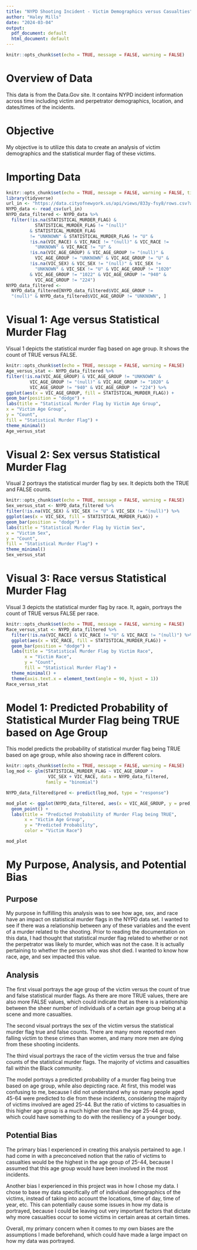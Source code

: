 ---
title: "NYPD Shooting Incident - Victim Demographics versus Casualties"
author: "Haley Mills"
date: "2024-03-04"
output:
  pdf_document: default
  html_document: default
---

```{r setup, include=FALSE}
knitr::opts_chunk$set(echo = TRUE, message = FALSE, warning = FALSE)
```

# Overview of Data
This data is from the Data.Gov site. It contains NYPD incident information across time including victim and perpetrator demographics, location, and dates/times of the incidents.

# Objective 
My objective is to utilize this data to create an analysis of victim demographics and the statistical murder flag of these victims.

# Importing Data

```{r NYPD_data, include=TRUE}
knitr::opts_chunk$set(echo = TRUE, message = FALSE, warning = FALSE, tidy=TRUE)
library(tidyverse)
url_in <- "https://data.cityofnewyork.us/api/views/833y-fsy8/rows.csv?accessType=DOWNLOAD"
NYPD_data <- read_csv(url_in)
NYPD_data_filtered <- NYPD_data %>%
  filter(!is.na(STATISTICAL_MURDER_FLAG) &
           STATISTICAL_MURDER_FLAG != "(null)" 
         & STATISTICAL_MURDER_FLAG
         != "UNKNOWN" & STATISTICAL_MURDER_FLAG != "U" &
         !is.na(VIC_RACE) & VIC_RACE != "(null)" & VIC_RACE !=
           "UNKNOWN" & VIC_RACE != "U" &
         !is.na(VIC_AGE_GROUP) & VIC_AGE_GROUP != "(null)" &
           VIC_AGE_GROUP != "UNKNOWN" & VIC_AGE_GROUP != "U" &
         !is.na(VIC_SEX) & VIC_SEX != "(null)" & VIC_SEX !=
           "UNKNOWN" & VIC_SEX != "U" & VIC_AGE_GROUP != "1020"
         & VIC_AGE_GROUP != "1022" & VIC_AGE_GROUP != "940" &
           VIC_AGE_GROUP != "224")
NYPD_data_filtered <-
  NYPD_data_filtered[NYPD_data_filtered$VIC_AGE_GROUP !=
  "(null)" & NYPD_data_filtered$VIC_AGE_GROUP != "UNKNOWN", ]
```


# Visual 1: Age versus Statistical Murder Flag
Visual 1 depicts the statistical murder flag based on age group. It shows the count of TRUE versus FALSE.

```{r Age_versus_stat, include=TRUE}
knitr::opts_chunk$set(echo = TRUE, message = FALSE, warning = FALSE)
Age_versus_stat <- NYPD_data_filtered %>%
filter(!is.na(VIC_AGE_GROUP) & VIC_AGE_GROUP != "UNKNOWN" &
         VIC_AGE_GROUP != "(null)" & VIC_AGE_GROUP != "1020" &
         VIC_AGE_GROUP != "940" & VIC_AGE_GROUP != "224") %>%
ggplot(aes(x = VIC_AGE_GROUP, fill = STATISTICAL_MURDER_FLAG)) +
geom_bar(position = "dodge") +
labs(title = "Statistical Murder Flag by Victim Age Group",
x = "Victim Age Group",
y = "Count",
fill = "Statistical Murder Flag") +
theme_minimal()
Age_versus_stat
```


# Visual 2: Sex versus Statistical Murder Flag
Visual 2 portrays the statistical murder flag by sex. It depicts both the TRUE and FALSE counts.

```{r Sex_versus_stat, include=TRUE}
knitr::opts_chunk$set(echo = TRUE, message = FALSE, warning = FALSE)
Sex_versus_stat <- NYPD_data_filtered %>%
filter(!is.na(VIC_SEX) & VIC_SEX != "U" & VIC_SEX != "(null)") %>%
ggplot(aes(x = VIC_SEX, fill = STATISTICAL_MURDER_FLAG)) +
geom_bar(position = "dodge") +
labs(title = "Statistical Murder Flag by Victim Sex",
x = "Victim Sex",
y = "Count",
fill = "Statistical Murder Flag") +
theme_minimal()
Sex_versus_stat
```

# Visual 3: Race versus Statistical Murder Flag
Visual 3 depicts the statistical murder flag by race. It, again, portrays the count of TRUE versus FALSE per race.

```{r Race_versus_stat, include=TRUE}
knitr::opts_chunk$set(echo = TRUE, message = FALSE, warning = FALSE)
Race_versus_stat <- NYPD_data_filtered %>%
  filter(!is.na(VIC_RACE) & VIC_RACE != "U" & VIC_RACE != "(null)") %>%
  ggplot(aes(x = VIC_RACE, fill = STATISTICAL_MURDER_FLAG)) +
  geom_bar(position = "dodge") +
  labs(title = "Statistical Murder Flag by Victim Race",
       x = "Victim Race",
       y = "Count",
       fill = "Statistical Murder Flag") +
  theme_minimal() +
  theme(axis.text.x = element_text(angle = 90, hjust = 1))
Race_versus_stat
```

# Model 1: Predicted Probability of Statistical Murder Flag being TRUE based on Age Group
This model predicts the probability of statistical murder flag being TRUE based on age group, while also showing race in different colors.

```{r mod_plot, include=TRUE}
knitr::opts_chunk$set(echo = TRUE, message = FALSE, warning = FALSE)
log_mod <- glm(STATISTICAL_MURDER_FLAG ~ VIC_AGE_GROUP +
                VIC_SEX + VIC_RACE, data = NYPD_data_filtered,
               family = "binomial")

NYPD_data_filtered$pred <- predict(log_mod, type = "response")

mod_plot <- ggplot(NYPD_data_filtered, aes(x = VIC_AGE_GROUP, y = pred, color = VIC_RACE)) +
  geom_point() +
  labs(title = "Predicted Probability of Murder Flag being TRUE",
       x = "Victim Age Group",
       y = "Predicted Probability",
       color = "Victim Race")

mod_plot
```


# My Purpose, Analysis, and Potential Bias

## Purpose
My purpose in fulfilling this analysis was to see how age, sex, and race have an impact on statistical murder flags in the NYPD data set. I wanted to see if there was a relationship between any of these variables and the event of a murder related to the shooting. Prior to reading the documentation on this data, I had thought that statistical murder flag related to whether or not the perpetrator was likely to murder, which was not the case. It is actually pertaining to whether the person who was shot died. I wanted to know how race, age, and sex impacted this value.

## Analysis
The first visual portrays the age group of the victim versus the count of true and false statistical murder flags. As there are more TRUE values, there are also more FALSE values, which could indicate that as there is a relationship between the sheer number of individuals of a certain age group being at a scene and more casualties. 

The second visual portrays the sex of the victim versus the statistical murder flag true and false counts. There are many more reported men falling victim to these crimes than women, and many more men are dying from these shooting incidents. 

The third visual portrays the race of the victim versus the true and false counts of the statistical murder flags. The majority of victims and casualties fall within the Black community. 

The model portrays a predicted probability of a murder flag being true based on age group, while also depicting race. At first, this model was confusing to me, because I did not understand why so many people aged 45-64 were predicted to die from these incidents, considering the majority of victims involved are aged 25-44. But the ratio of victims to casualties in this higher age group is a much higher one than the age 25-44 group, which could have something to do with the resiliency of a younger body.

## Potential Bias
The primary bias I experienced in creating this analysis pertained to age. I had come in with a preconceived notion that the ratio of victims to casualties would be the highest in the age group of 25-44, because I assumed that this age group would have been involved in the most incidents. 

Another bias I experienced in this project was in how I chose my data. I chose to base my data specifically off of individual demographics of the victims, instead of taking into account the locations, time of day, time of year, etc. This can potentially cause some issues in how my data is portrayed, because I could be leaving out very important factors that dictate why more casualties occur to some victims in certain areas at certain times. 

Overall, my primary concern when it comes to my own biases are the assumptions I made beforehand, which could have made a large impact on how my data was portrayed. 